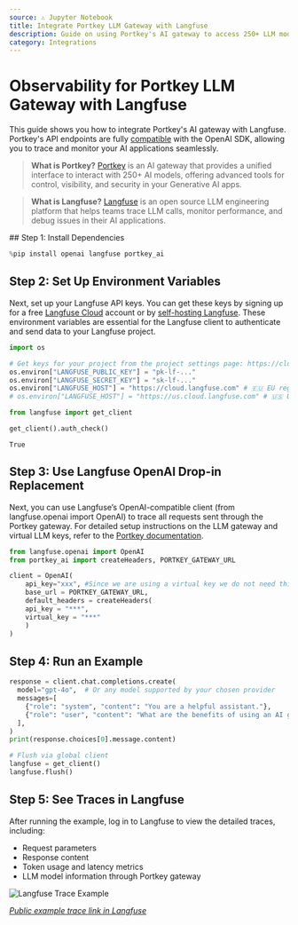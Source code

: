 ```yaml
---
source: ⚠️ Jupyter Notebook
title: Integrate Portkey LLM Gateway with Langfuse
description: Guide on using Portkey's AI gateway to access 250+ LLM models with Langfuse via the OpenAI SDK.
category: Integrations
---
```


# Observability for Portkey LLM Gateway with Langfuse

This guide shows you how to integrate Portkey's AI gateway with Langfuse. Portkey's API endpoints are fully [compatible](https://portkey.ai/docs/api-reference/inference-api/introduction) with the OpenAI SDK, allowing you to trace and monitor your AI applications seamlessly.

> **What is Portkey?** [Portkey](https://portkey.ai/) is an AI gateway that provides a unified interface to interact with 250+ AI models, offering advanced tools for control, visibility, and security in your Generative AI apps.

> **What is Langfuse?** [Langfuse](https://langfuse.com) is an open source LLM engineering platform that helps teams trace LLM calls, monitor performance, and debug issues in their AI applications.

<Steps>
## Step 1: Install Dependencies

```python
%pip install openai langfuse portkey_ai
```

## Step 2: Set Up Environment Variables

Next, set up your Langfuse API keys. You can get these keys by signing up for a free [Langfuse Cloud](https://cloud.langfuse.com/) account or by [self-hosting Langfuse](https://langfuse.com/self-hosting). These environment variables are essential for the Langfuse client to authenticate and send data to your Langfuse project.

```python
import os

# Get keys for your project from the project settings page: https://cloud.langfuse.com
os.environ["LANGFUSE_PUBLIC_KEY"] = "pk-lf-..."
os.environ["LANGFUSE_SECRET_KEY"] = "sk-lf-..."
os.environ["LANGFUSE_HOST"] = "https://cloud.langfuse.com" # 🇪🇺 EU region
# os.environ["LANGFUSE_HOST"] = "https://us.cloud.langfuse.com" # 🇺🇸 US region
```

```python
from langfuse import get_client

get_client().auth_check()
```

    True

## Step 3: Use Langfuse OpenAI Drop-in Replacement

Next, you can use Langfuse’s OpenAI-compatible client (from langfuse.openai import OpenAI) to trace all requests sent through the Portkey gateway. For detailed setup instructions on the LLM gateway and virtual LLM keys, refer to the [Portkey documentation](https://portkey.ai/docs/product/ai-gateway).

```python
from langfuse.openai import OpenAI
from portkey_ai import createHeaders, PORTKEY_GATEWAY_URL

client = OpenAI(
    api_key="xxx", #Since we are using a virtual key we do not need this
    base_url = PORTKEY_GATEWAY_URL,
    default_headers = createHeaders(
    api_key = "***",
    virtual_key = "***"
    )
)
```

## Step 4: Run an Example

```python
response = client.chat.completions.create(
  model="gpt-4o",  # Or any model supported by your chosen provider
  messages=[
    {"role": "system", "content": "You are a helpful assistant."},
    {"role": "user", "content": "What are the benefits of using an AI gateway?"},
  ],
)
print(response.choices[0].message.content)

# Flush via global client
langfuse = get_client()
langfuse.flush()
```

## Step 5: See Traces in Langfuse

After running the example, log in to Langfuse to view the detailed traces, including:

- Request parameters
- Response content
- Token usage and latency metrics
- LLM model information through Portkey gateway

![Langfuse Trace Example](https://langfuse.com/images/cookbook/integration-portkey/portkey-example-trace.png)

_[Public example trace link in Langfuse](https://cloud.langfuse.com/project/cloramnkj0002jz088vzn1ja4/traces/4a2391624dcd7478e56d188f55379049?timestamp=2025-07-01T13:54:00.114Z&display=details)_

</Steps>


<LearnMore />
